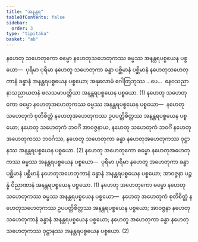 ```yaml
---
title: "အနန္တရ"
tableOfContents: false
sidebar:
  order: 3
type: "tipitaka"
basket: "ab"
---
```



<DynamicBreadcrumb />

<Division number="179">

<Paragraph number="491">
နဟေတု သဟေတုကော ဓမ္မော နဟေတုသဟေတုကဿ ဓမ္မဿ အနန္တရပစ္စယေန ပစ္စယော—  ပုရိမာ ပုရိမာ နဟေတူ သဟေတုကာ ခန္ဓာ ပစ္ဆိမာနံ ပစ္ဆိမာနံ နဟေတုသဟေတုကာနံ ခန္ဓာနံ အနန္တရပစ္စယေန ပစ္စယော; အနုလောမံ ဂေါတြဘုဿ …ပေ…  နေဝသညာနာသညာယတနံ ဖလသမာပတ္တိယာ အနန္တရပစ္စယေန ပစ္စယော. (1)
</Paragraph>

<Paragraph number="492">
နဟေတု သဟေတုကော ဓမ္မော နဟေတုအဟေတုကဿ ဓမ္မဿ အနန္တရပစ္စယေန ပစ္စယော—  နဟေတု သဟေတုကံ စုတိစိတ္တံ နဟေတုအဟေတုကဿ ဥပပတ္တိစိတ္တဿ အနန္တရပစ္စယေန ပစ္စယော; နဟေတု သဟေတုကံ ဘဝင်္ဂံ အာဝဇ္ဇနာယ, နဟေတု သဟေတုကံ ဘဝင်္ဂံ နဟေတုအဟေတုကဿ ဘဝင်္ဂဿ, နဟေတူ သဟေတုကာ ခန္ဓာ နဟေတုအဟေတုကဿ ဝုဋ္ဌာနဿ အနန္တရပစ္စယေန ပစ္စယော. (2)
</Paragraph>

<Paragraph number="493">
နဟေတု အဟေတုကော ဓမ္မော နဟေတုအဟေတုကဿ ဓမ္မဿ အနန္တရပစ္စယေန ပစ္စယော—  ပုရိမာ ပုရိမာ နဟေတူ အဟေတုကာ ခန္ဓာ ပစ္ဆိမာနံ ပစ္ဆိမာနံ နဟေတုအဟေတုကာနံ ခန္ဓာနံ အနန္တရပစ္စယေန ပစ္စယော; အာဝဇ္ဇနာ ပဉ္စန္နံ ဝိညာဏာနံ အနန္တရပစ္စယေန ပစ္စယော. (1)
</Paragraph>

<Paragraph number="494">
နဟေတု အဟေတုကော ဓမ္မော နဟေတုသဟေတုကဿ ဓမ္မဿ အနန္တရပစ္စယေန ပစ္စယော—  နဟေတု အဟေတုကံ စုတိစိတ္တံ နဟေတုသဟေတုကဿ ဥပပတ္တိစိတ္တဿ အနန္တရပစ္စယေန ပစ္စယော; အာဝဇ္ဇနာ နဟေတုသဟေတုကာနံ ခန္ဓာနံ အနန္တရပစ္စယေန ပစ္စယော; နဟေတူ အဟေတုကာ ခန္ဓာ နဟေတုသဟေတုကဿ ဝုဋ္ဌာနဿ အနန္တရပစ္စယေန ပစ္စယော. (2)
</Paragraph>
</Division>